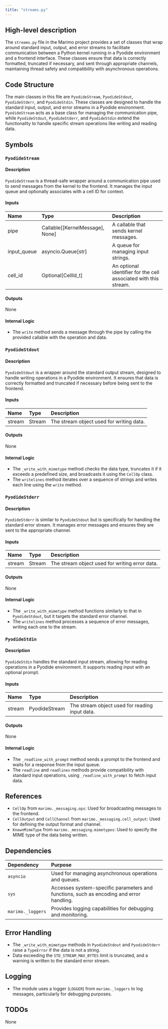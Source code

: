 ```yaml
---
title: "streams.py"
---
```


## High-level description

The `streams.py` file in the Marimo project provides a set of classes that wrap around standard input, output, and error streams to facilitate communication between a Python kernel running in a Pyodide environment and a frontend interface. These classes ensure that data is correctly formatted, truncated if necessary, and sent through appropriate channels, maintaining thread safety and compatibility with asynchronous operations.

## Code Structure

The main classes in this file are `PyodideStream`, `PyodideStdout`, `PyodideStderr`, and `PyodideStdin`. These classes are designed to handle the standard input, output, and error streams in a Pyodide environment. `PyodideStream` acts as a base class for managing the communication pipe, while `PyodideStdout`, `PyodideStderr`, and `PyodideStdin` extend the functionality to handle specific stream operations like writing and reading data.

## Symbols

### `PyodideStream`
#### Description
`PyodideStream` is a thread-safe wrapper around a communication pipe used to send messages from the kernel to the frontend. It manages the input queue and optionally associates with a cell ID for context.

#### Inputs
| Name | Type | Description |
|:-----|:-----|:------------|
| pipe | Callable[[KernelMessage], None] | A callable that sends kernel messages. |
| input_queue | asyncio.Queue[str] | A queue for managing input strings. |
| cell_id | Optional[CellId_t] | An optional identifier for the cell associated with this stream. |

#### Outputs
None

#### Internal Logic
- The `write` method sends a message through the pipe by calling the provided callable with the operation and data.

### `PyodideStdout`
#### Description
`PyodideStdout` is a wrapper around the standard output stream, designed to handle writing operations in a Pyodide environment. It ensures that data is correctly formatted and truncated if necessary before being sent to the frontend.

#### Inputs
| Name | Type | Description |
|:-----|:-----|:------------|
| stream | Stream | The stream object used for writing data. |

#### Outputs
None

#### Internal Logic
- The `_write_with_mimetype` method checks the data type, truncates it if it exceeds a predefined size, and broadcasts it using the `CellOp` class.
- The `writelines` method iterates over a sequence of strings and writes each line using the `write` method.

### `PyodideStderr`
#### Description
`PyodideStderr` is similar to `PyodideStdout` but is specifically for handling the standard error stream. It manages error messages and ensures they are sent to the appropriate channel.

#### Inputs
| Name | Type | Description |
|:-----|:-----|:------------|
| stream | Stream | The stream object used for writing error data. |

#### Outputs
None

#### Internal Logic
- The `_write_with_mimetype` method functions similarly to that in `PyodideStdout`, but it targets the standard error channel.
- The `writelines` method processes a sequence of error messages, writing each one to the stream.

### `PyodideStdin`
#### Description
`PyodideStdin` handles the standard input stream, allowing for reading operations in a Pyodide environment. It supports reading input with an optional prompt.

#### Inputs
| Name | Type | Description |
|:-----|:-----|:------------|
| stream | PyodideStream | The stream object used for reading input data. |

#### Outputs
None

#### Internal Logic
- The `_readline_with_prompt` method sends a prompt to the frontend and waits for a response from the input queue.
- The `readline` and `readlines` methods provide compatibility with standard input operations, using `_readline_with_prompt` to fetch input data.

## References

- `CellOp` from `marimo._messaging.ops`: Used for broadcasting messages to the frontend.
- `CellOutput` and `CellChannel` from `marimo._messaging.cell_output`: Used for defining the output format and channel.
- `KnownMimeType` from `marimo._messaging.mimetypes`: Used to specify the MIME type of the data being written.

## Dependencies

| Dependency | Purpose |
|:-----------|:--------|
| `asyncio` | Used for managing asynchronous operations and queues. |
| `sys` | Accesses system-specific parameters and functions, such as encoding and error handling. |
| `marimo._loggers` | Provides logging capabilities for debugging and monitoring. |

## Error Handling

- The `_write_with_mimetype` methods in `PyodideStdout` and `PyodideStderr` raise a `TypeError` if the data is not a string.
- Data exceeding the `STD_STREAM_MAX_BYTES` limit is truncated, and a warning is written to the standard error stream.

## Logging

- The module uses a logger (`LOGGER`) from `marimo._loggers` to log messages, particularly for debugging purposes.

## TODOs

None